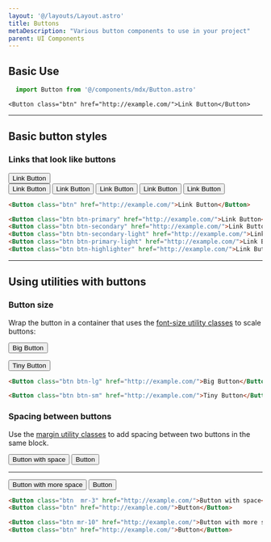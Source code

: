 ```yaml
---
layout: '@/layouts/Layout.astro'
title: Buttons
metaDescription: "Various button components to use in your project"
parent: UI Components
---
```



## Basic Use

```js
  import Button from '@/components/mdx/Button.astro'
```

```mdx
<Button class="btn" href="http://example.com/">Link Button</Button>
```

---

## Basic button styles

### Links that look like buttons

<Button class="btn" href="http://example.com/">Link Button</Button>
<br />
<Button class="btn btn-primary mr-4" href="http://example.com/">Link Button</Button>
<Button class="btn btn-secondary mr-4" href="http://example.com/">Link Button</Button>
<Button class="btn btn-secondary-light mr-4" href="http://example.com/">Link Button</Button>
<Button class="btn btn-primary-light mr-4" href="http://example.com/">Link Button</Button>
<Button class="btn btn-highlighter" href="http://example.com/">Link Button</Button>
<br />

```markdown
<Button class="btn" href="http://example.com/">Link Button</Button>

<Button class="btn btn-primary" href="http://example.com/">Link Button</Button>
<Button class="btn btn-secondary" href="http://example.com/">Link Button</Button>
<Button class="btn btn-secondary-light" href="http://example.com/">Link Button</Button>
<Button class="btn btn-primary-light" href="http://example.com/">Link Button</Button>
<Button class="btn btn-highlighter" href="http://example.com/">Link Button</Button>
```

***

## Using utilities with buttons

### Button size

Wrap the button in a container that uses the [font-size utility classes](/utilities/typography) to scale buttons:

<Button class="btn btn-lg mr-4" href="http://example.com/">Big Button</Button>

<Button class="btn btn-sm" href="http://example.com/">Tiny Button</Button>


```markdown
<Button class="btn btn-lg" href="http://example.com/">Big Button</Button>

<Button class="btn btn-sm" href="http://example.com/">Tiny Button</Button>
```

### Spacing between buttons

Use the [margin utility classes](/utilities/layout/) to add spacing between two buttons in the same block.


<Button class="btn mr-3" href="http://example.com/">Button with space</Button>
<Button class="btn" href="http://example.com/">Button</Button>

***

<Button class="btn mr-10" href="http://example.com/">Button with more space</Button>
<Button class="btn" href="http://example.com/">Button</Button>


```markdown
<Button class="btn  mr-3" href="http://example.com/">Button with space</Button>
<Button class="btn" href="http://example.com/">Button</Button>

<Button class="btn mr-10" href="http://example.com/">Button with more space</Button>
<Button class="btn" href="http://example.com/">Button</Button>
```
